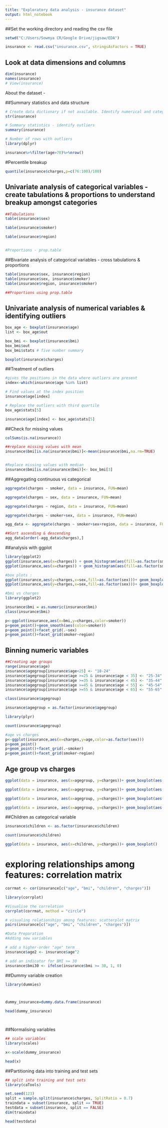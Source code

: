 ```yaml
---
title: "Exploratory data analysis - insurance dataset"
output: html_notebook
---
```



##Set the working directory and reading the csv file
```r
setwd("C:/Users/Sowmya CR/Google Drive/jigsaw/EDA")

insurance <- read.csv("insurance.csv", stringsAsFactors = TRUE)
```


## Look at data dimensions and columns
```r
dim(insurance)
names(insurance)
# View(insurance)
```
About the dataset - 

##Summary statistics and data structure
```r
# Create data dictionary if not available. Identify numerical and categorical variables.
str(insurance)

# Summary statistics - identify outliers
summary(insurance)

```

```r
# Number of rows with outliers
library(dplyr)

insurance%>%filter(age>70)%>%nrow()


```


#Percentile breakup
```r


quantile(insurance$charges,p=c(76:100)/100)
```


## Univariate analysis of categorical variables - create tabulations & proportions to understand breakup amongst categories
```r
##Tabulations
table(insurance$sex)

table(insurance$smoker)

table(insurance$region)


#Proportions - prop.table


```


##Bivariate analysis of categorical variables - cross tabulations & proportions
```r
table(insurance$sex, insurance$region)
table(insurance$sex, insurance$smoker)
table(insurance$region, insurance$smoker)

##Proportions using prop.table


```

## Univariate analysis of numerical variables & identifying outliers
```r
box_age <- boxplot(insurance$age)
list <- box_age$out

box_bmi <- boxplot(insurance$bmi)
box_bmi$out
box_bmi$stats # five number summary

boxplot(insurance$charges)
```

##Treatment of outliers
```r
#gives the positions in the data where outliers are present
index<-which(insurance$age %in% list)

# Find values at the index position
insurance$age[index]

# Replace the outliers with third quartile
box_age$stats[5]

insurance$age[index] <- box_age$stats[5]

```


##Check for missing values
```r
colSums(is.na(insurance))

##replace missing values with mean
insurance$bmi[is.na(insurance$bmi)]<-mean(insurance$bmi,na.rm=TRUE)


#Replace missing values with median
insurance$bmi[is.na(insurance$bmi)]<- box_bmi[3]


```

##Aggregating continuous vs categorical
```r
aggregate(charges ~ smoker, data = insurance, FUN=mean)

aggregate(charges ~ sex, data = insurance, FUN=mean)

aggregate(charges ~ region, data = insurance, FUN=mean)

aggregate(charges ~ smoker+sex, data = insurance, FUN=mean)

agg_data <- aggregate(charges ~ smoker+sex+region, data = insurance, FUN=mean)

##Sort ascending & descending
agg_data[order(-agg_data$charges),]

```

##analysis with ggplot
```r
library(ggplot2)
ggplot(insurance,aes(x=charges)) + geom_histogram(aes(fill=as.factor(smoker)),position="dodge")
ggplot(insurance,aes(x=charges)) + geom_histogram(aes(fill=as.factor(smoker)),position="dodge") + facet_grid(region~sex)
```


```r
#box plots : 
ggplot(insurance,aes(y=charges,x=sex,fill=as.factor(sex)))+ geom_boxplot()
ggplot(insurance,aes(y=charges,x=sex,fill=as.factor(sex)))+ geom_boxplot() +facet_grid(region~smoker)
```

```r
#bmi vs charges
library(ggplot2)

insurance$bmi = as.numeric(insurance$bmi)
class(insurance$bmi)

p<-ggplot(insurance,aes(x=bmi,y=charges,color=smoker))
p+geom_point()+geom_smooth(aes(color=smoker))
p+geom_point()+facet_grid(.~sex)
p+geom_point()+facet_grid(smoker~region)
```

## Binning numeric variables
```r
##Creating age groups
range(insurance$age)
insurance$agegroup[insurance$age<25] <- "18-24"
insurance$agegroup[insurance$age >=25 & insurance$age < 35] <- "25-34"
insurance$agegroup[insurance$age >=35 & insurance$age < 45] <- "35-44"
insurance$agegroup[insurance$age >=45 & insurance$age < 55] <- "45-54"
insurance$agegroup[insurance$age >=55 & insurance$age < 65] <- "55-65"

class(insurance$agegroup)

insurance$agegroup = as.factor(insurance$agegroup)

library(plyr)

count(insurance$agegroup)
```


```r
#age vs charges
p<-ggplot(insurance,aes(x=charges,y=age,color=as.factor(sex)))
p+geom_point()
p+geom_point()+facet_grid(.~smoker)
p+geom_point()+facet_grid(smoker~region)
```

## Age group vs charges
```r
ggplot(data = insurance, aes(x=agegroup, y=charges))+ geom_boxplot(aes(fill=agegroup))+facet_grid(.~sex)

ggplot(data = insurance, aes(x=agegroup, y=charges))+ geom_boxplot(aes(fill=agegroup))+facet_grid(.~region)

ggplot(data = insurance, aes(x=agegroup, y=charges))+ geom_boxplot(aes(fill=agegroup))+facet_grid(.~smoker)

ggplot(data = insurance, aes(x=agegroup, y=charges))+ geom_boxplot(aes(fill=agegroup))+facet_grid(region~smoker)
```

##Children as categorical variable
```r
insurance$children <- as.factor(insurance$children)

count(insurance$children)

ggplot(data = insurance, aes(x=children, y=charges))+ geom_boxplot()
```


# exploring relationships among features: correlation matrix
```r
corrmat <- cor(insurance[c("age", "bmi", "children", "charges")])

library(corrplot)

#Visualise the correlation
corrplot(corrmat, method = "circle")
```

```r
# visualing relationships among features: scatterplot matrix
pairs(insurance[c("age", "bmi", "children", "charges")])
```

```r
#Data Preparation
#Adding new variables

# add a higher-order "age" term
insurance$age2 <- insurance$age^2

# add an indicator for BMI >= 30
insurance$bmi30 <- ifelse(insurance$bmi >= 30, 1, 0)
```


##Dummy variable creation
```r
library(dummies)



dummy_insurance=dummy.data.frame(insurance)

head(dummy_insurance)




```

##Normalising variables
```r
## scale variables
library(scales)

x<-scale(dummy_insurance)

head(x)

```


##Partitioning data into training and test sets
```r
## split into training and test sets
library(caTools)

set.seed(123)
split = sample.split(insurance$charges, SplitRatio = 0.7)
traindata = subset(insurance, split == TRUE)
testdata = subset(insurance, split == FALSE)
dim(traindata)

head(testdata)

```


